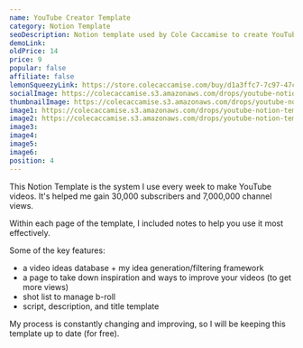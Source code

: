 ```yaml
---
name: YouTube Creator Template
category: Notion Template
seoDescription: Notion template used by Cole Caccamise to create YouTube videos.
demoLink:
oldPrice: 14
price: 9
popular: false
affiliate: false
lemonSqueezyLink: https://store.colecaccamise.com/buy/d1a3ffc7-7c97-47ce-a210-035db121aa46
socialImage: https://colecaccamise.s3.amazonaws.com/drops/youtube-notion-template/promo.png
thumbnailImage: https://colecaccamise.s3.amazonaws.com/drops/youtube-notion-template/promo.png
image1: https://colecaccamise.s3.amazonaws.com/drops/youtube-notion-template/promo.png
image2: https://colecaccamise.s3.amazonaws.com/drops/youtube-notion-template/image+2.png
image3:
image4:
image5:
image6:
position: 4
---
```


This Notion Template is the system I use every week to make YouTube videos. It's helped me gain 30,000 subscribers and 7,000,000 channel views.

Within each page of the template, I included notes to help you use it most effectively.

Some of the key features:

- a video ideas database + my idea generation/filtering framework
- a page to take down inspiration and ways to improve your videos (to get more views)
- shot list to manage b-roll
- script, description, and title template

My process is constantly changing and improving, so I will be keeping this template up to date (for free).
